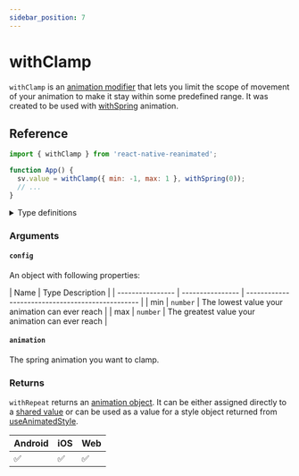 ```yaml
---
sidebar_position: 7
---
```


# withClamp

`withClamp` is an [animation modifier](/docs/fundamentals/glossary#animation-modifier) that lets you limit the scope of movement of your animation to make it stay within some predefined range.
It was created to be used with [withSpring](/docs/animations/withSpring) animation.


<InteractivePlayground usePlayground={useClampPlayground} />

## Reference

```javascript
import { withClamp } from 'react-native-reanimated';

function App() {
  sv.value = withClamp({ min: -1, max: 1 }, withSpring(0));
  // ...
}
```

<details>
<summary>Type definitions</summary>

```typescript
type AnimatableValue = number | string | number[];

function withClamp= <T extends number | string>(
    config: {
        min?: T;
        max?: T;
    },
    clampedAnimation: T): T;

enum ReduceMotion {
  System = 'system',
  Always = 'always',
  Never = 'never',
}
```

</details>

### Arguments

#### `config`

An object with following properties:

| Name             | Type Description |
| ---------------- | ---------------- | ------------------------------------------------ |
| min <Optional /> | `number`         | The lowest value your animation can ever reach   |
| max <Optional /> | `number`         | The greatest value your animation can ever reach |

#### `animation`

The spring animation you want to clamp.

### Returns

`withRepeat` returns an [animation object](/docs/fundamentals/glossary#animation-object). It can be either assigned directly to a [shared value](/docs/fundamentals/glossary#shared-value) or can be used as a value for a style object returned from [useAnimatedStyle](docs/core/useAnimatedStyle).

<div className="platform-compatibility">

| Android | iOS | Web |
| ------- | --- | --- |
| ✅      | ✅  | ✅  |

</div>
